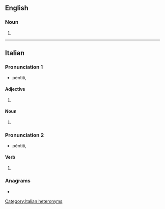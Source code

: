 ==English==

===Noun===
{{head|en|noun form}}

# {{plural of|en|pentito}}

----

==Italian==

===Pronunciation 1===
* pentìti, {{IPA|it|/penˈtiti/}}

====Adjective====
{{head|it|verb forms}}

# {{inflection of|it|pentito||m|p}}

====Noun====
{{head|it|noun plural form|g=m}}

# {{plural of|it|pentito}}

===Pronunciation 2===
* péntiti, {{IPA|it|/ˈpentiti/}}

====Verb====
{{head|it|verb form}}

# {{inflection of|it|pentirsi||2|s|impr}}

===Anagrams===
* {{l|it|pettini}}

[[Category:Italian heteronyms]]